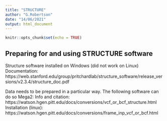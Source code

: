 ```yaml
---
title: "STRUCTURE"
author: "G.Robertson"
date: "14/06/2021"
output: html_document
---
```


```r
knitr::opts_chunk$set(echo = TRUE)
```

## Preparing for and using STRUCTURE software

Structure software installed on Windows (did not work on Linux)
Documentation:
https://web.stanford.edu/group/pritchardlab/structure_software/release_versions/v2.3.4/structure_doc.pdf

Data needs to be prepared in a particular way. The following software can do so Mega2:
Info and citation:
https://watson.hgen.pitt.edu/docs/conversions/vcf_or_bcf_structure.html
Installation (linux):
https://watson.hgen.pitt.edu/docs/conversions/frame_inp_vcf_or_bcf.html

